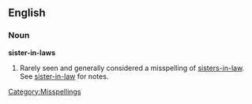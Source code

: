 ==English==

===Noun===
'''sister-in-laws'''

# Rarely seen and generally considered a misspelling of [[sisters-in-law]].  See [[sister-in-law]] for notes.

[[Category:Misspellings]]